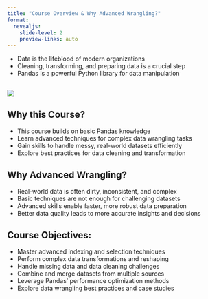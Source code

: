 ```yaml
---
title: "Course Overview & Why Advanced Wrangling?"
format:
  revealjs:
    slide-level: 2
    preview-links: auto
---
```



- Data is the lifeblood of modern organizations
- Cleaning, transforming, and preparing data is a crucial step
- Pandas is a powerful Python library for data manipulation

## 

![](https://encrypted-tbn0.gstatic.com/images?q=tbn:ANd9GcS0BFL-TZ-sb8eG3tf0vUDKulc1aiQjO0Q7zy4mDTVN5w&s){width=500,height=500}

## Why this Course?
- This course builds on basic Pandas knowledge
- Learn advanced techniques for complex data wrangling tasks
- Gain skills to handle messy, real-world datasets efficiently
- Explore best practices for data cleaning and transformation

## Why Advanced Wrangling?

- Real-world data is often dirty, inconsistent, and complex
- Basic techniques are not enough for challenging datasets
- Advanced skills enable faster, more robust data preparation
- Better data quality leads to more accurate insights and decisions

## Course Objectives:

- Master advanced indexing and selection techniques
- Perform complex data transformations and reshaping
- Handle missing data and data cleaning challenges
- Combine and merge datasets from multiple sources
- Leverage Pandas' performance optimization methods
- Explore data wrangling best practices and case studies